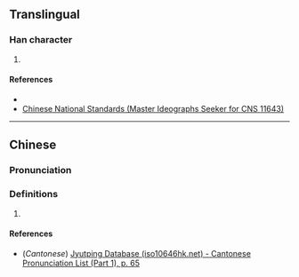 {{character info/new}}
==Translingual==

===Han character===
{{Han char|rn=9|rad=人|as=07|sn=9|four=|canj=OGP,XOGP|ids=⿰亻志}}

# {{defn|Han|sort=人07}}

====References====
* {{Han ref|kx=0106.041|hdz=10156.141|uh=4FE7|ud=20455}}
* [http://www.cns11643.gov.tw/AIDB/query_general_view.do?page=3&code=644A Chinese National Standards (Master Ideographs Seeker for CNS 11643)]

----

==Chinese==
{{zh-forms}}

===Pronunciation===
{{zh-pron
|m=zhì
|c=zi3
|mc=
|oc=
|ma=
|cat=
}}

===Definitions===
{{zh-hanzi}}

# {{rfdef|lang=zh}}

====References====
* (''Cantonese'') [http://www.iso10646hk.net/jp/document/download.jsp Jyutping Database (iso10646hk.net) - Cantonese Pronunciation List (Part 1), p. 65]